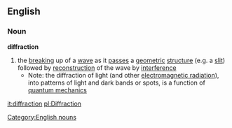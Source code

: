 ==English==
===Noun===
'''diffraction'''
{{wikipedia}}
#the [[breaking]] up of a [[wave]] as it [[pass]]es a [[geometric]] [[structure]] (e.g. a [[slit]]) followed by [[reconstruction]] of the wave by [[interference]]
#*Note: the diffraction of light (and other [[electromagnetic radiation]]), into patterns of light and dark bands or spots, is a function of [[quantum mechanics]]
[[Category:English nouns]]

[[it:diffraction]]
[[pl:Diffraction]]
